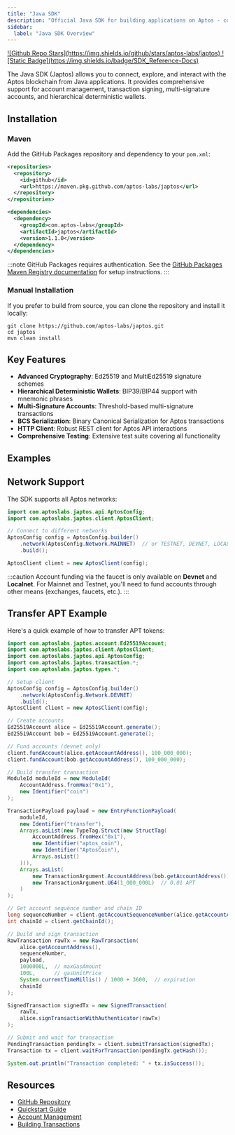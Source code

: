 ```yaml
---
title: "Java SDK"
description: "Official Java SDK for building applications on Aptos - comprehensive cryptography, multi-signature support, and hierarchical deterministic wallets"
sidebar:
  label: "Java SDK Overview"
---
```



<div className="flex gap-2 mt-6 flex-wrap">
  <a target="_blank" href="https://github.com/aptos-labs/japtos">
    ![Github Repo Stars](https://img.shields.io/github/stars/aptos-labs/japtos)
  </a>

  <a target="_blank" href="https://github.com/aptos-labs/japtos">
    ![Static Badge](https://img.shields.io/badge/SDK_Reference-Docs)
  </a>
</div>

The Java SDK (Japtos) allows you to connect, explore, and interact with the Aptos blockchain from Java applications. It provides comprehensive support for account management, transaction signing, multi-signature accounts, and hierarchical deterministic wallets.

## Installation

### Maven

Add the GitHub Packages repository and dependency to your `pom.xml`:

```xml filename="pom.xml"
<repositories>
  <repository>
    <id>github</id>
    <url>https://maven.pkg.github.com/aptos-labs/japtos</url>
  </repository>
</repositories>

<dependencies>
  <dependency>
    <groupId>com.aptos-labs</groupId>
    <artifactId>japtos</artifactId>
    <version>1.1.0</version>
  </dependency>
</dependencies>
```

:::note
GitHub Packages requires authentication. See the [GitHub Packages Maven Registry documentation](https://docs.github.com/en/packages/working-with-a-github-packages-registry/working-with-the-apache-maven-registry) for setup instructions.
:::

### Manual Installation

If you prefer to build from source, you can clone the repository and install it locally:

```shellscript filename="Terminal"
git clone https://github.com/aptos-labs/japtos.git
cd japtos
mvn clean install
```

## Key Features

- **Advanced Cryptography**: Ed25519 and MultiEd25519 signature schemes
- **Hierarchical Deterministic Wallets**: BIP39/BIP44 support with mnemonic phrases
- **Multi-Signature Accounts**: Threshold-based multi-signature transactions
- **BCS Serialization**: Binary Canonical Serialization for Aptos transactions
- **HTTP Client**: Robust REST client for Aptos API interactions
- **Comprehensive Testing**: Extensive test suite covering all functionality

## Examples

<CardGrid>
  <LinkCard href="/build/sdks/java-sdk/quickstart" title="Quickstart" description="Get started with the Java SDK in minutes" />

  <LinkCard href="/build/sdks/java-sdk/account" title="Account Management" description="Learn how to create and manage accounts, including multi-signature and HD wallets" />

  <LinkCard href="/build/sdks/java-sdk/building-transactions" title="Building Transactions" description="Learn how to build, sign, and submit transactions" />

  <LinkCard href="/build/sdks/java-sdk/java-examples" title="Examples" description="Explore comprehensive examples in the SDK repository" target="_blank" />
</CardGrid>

## Network Support

The SDK supports all Aptos networks:

```java
import com.aptoslabs.japtos.api.AptosConfig;
import com.aptoslabs.japtos.client.AptosClient;

// Connect to different networks
AptosConfig config = AptosConfig.builder()
    .network(AptosConfig.Network.MAINNET)  // or TESTNET, DEVNET, LOCALNET
    .build();

AptosClient client = new AptosClient(config);
```

:::caution
Account funding via the faucet is only available on **Devnet** and **Localnet**. For Mainnet and Testnet, you'll need to fund accounts through other means (exchanges, faucets, etc.).
:::

## Transfer APT Example

Here's a quick example of how to transfer APT tokens:

```java
import com.aptoslabs.japtos.account.Ed25519Account;
import com.aptoslabs.japtos.client.AptosClient;
import com.aptoslabs.japtos.api.AptosConfig;
import com.aptoslabs.japtos.transaction.*;
import com.aptoslabs.japtos.types.*;

// Setup client
AptosConfig config = AptosConfig.builder()
    .network(AptosConfig.Network.DEVNET)
    .build();
AptosClient client = new AptosClient(config);

// Create accounts
Ed25519Account alice = Ed25519Account.generate();
Ed25519Account bob = Ed25519Account.generate();

// Fund accounts (devnet only)
client.fundAccount(alice.getAccountAddress(), 100_000_000);
client.fundAccount(bob.getAccountAddress(), 100_000_000);

// Build transfer transaction
ModuleId moduleId = new ModuleId(
    AccountAddress.fromHex("0x1"),
    new Identifier("coin")
);

TransactionPayload payload = new EntryFunctionPayload(
    moduleId,
    new Identifier("transfer"),
    Arrays.asList(new TypeTag.Struct(new StructTag(
        AccountAddress.fromHex("0x1"),
        new Identifier("aptos_coin"),
        new Identifier("AptosCoin"),
        Arrays.asList()
    ))),
    Arrays.asList(
        new TransactionArgument.AccountAddress(bob.getAccountAddress()),
        new TransactionArgument.U64(1_000_000L)  // 0.01 APT
    )
);

// Get account sequence number and chain ID
long sequenceNumber = client.getAccountSequenceNumber(alice.getAccountAddress());
int chainId = client.getChainId();

// Build and sign transaction
RawTransaction rawTx = new RawTransaction(
    alice.getAccountAddress(),
    sequenceNumber,
    payload,
    1000000L,  // maxGasAmount
    100L,      // gasUnitPrice
    System.currentTimeMillis() / 1000 + 3600,  // expiration
    chainId
);

SignedTransaction signedTx = new SignedTransaction(
    rawTx, 
    alice.signTransactionWithAuthenticator(rawTx)
);

// Submit and wait for transaction
PendingTransaction pendingTx = client.submitTransaction(signedTx);
Transaction tx = client.waitForTransaction(pendingTx.getHash());

System.out.println("Transaction completed: " + tx.isSuccess());
```

## Resources

- [GitHub Repository](https://github.com/aptos-labs/japtos)
- [Quickstart Guide](/build/sdks/java-sdk/quickstart)
- [Account Management](/build/sdks/java-sdk/account)
- [Building Transactions](/build/sdks/java-sdk/building-transactions)

